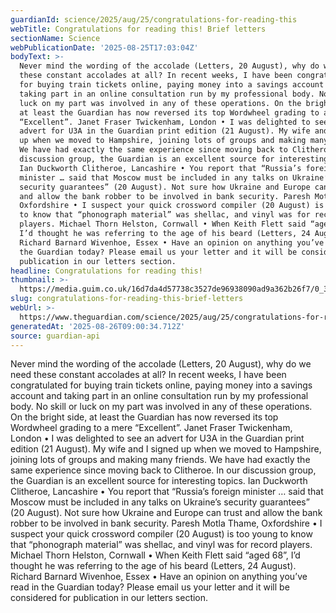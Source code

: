 ```yaml
---
guardianId: science/2025/aug/25/congratulations-for-reading-this
webTitle: Congratulations for reading this! Brief letters
sectionName: Science
webPublicationDate: '2025-08-25T17:03:04Z'
bodyText: >-
  Never mind the wording of the accolade (Letters, 20 August), why do we need
  these constant accolades at all? In recent weeks, I have been congratulated
  for buying train tickets online, paying money into a savings account and
  taking part in an online consultation run by my professional body. No skill or
  luck on my part was involved in any of these operations. On the bright side,
  at least the Guardian has now reversed its top Wordwheel grading to a mere
  “Excellent”. Janet Fraser Twickenham, London • I was delighted to see an
  advert for U3A in the Guardian print edition (21 August). My wife and I signed
  up when we moved to Hampshire, joining lots of groups and making many friends.
  We have had exactly the same experience since moving back to Clitheroe. In our
  discussion group, the Guardian is an excellent source for interesting topics.
  Ian Duckworth Clitheroe, Lancashire • You report that “Russia’s foreign
  minister … said that Moscow must be included in any talks on Ukraine’s
  security guarantees” (20 August). Not sure how Ukraine and Europe can trust
  and allow the bank robber to be involved in bank security. Paresh Motla Thame,
  Oxfordshire • I suspect your quick crossword compiler (20 August) is too young
  to know that “phonograph material” was shellac, and vinyl was for record
  players. Michael Thorn Helston, Cornwall • When Keith Flett said “aged 68”,
  I’d thought he was referring to the age of his beard (Letters, 24 August).
  Richard Barnard Wivenhoe, Essex • Have an opinion on anything you’ve read in
  the Guardian today? Please email us your letter and it will be considered for
  publication in our letters section.
headline: Congratulations for reading this!
thumbnail: >-
  https://media.guim.co.uk/16d7da4d57738c3527de96938090ad9a362b26f7/0_307_3407_2726/500.jpg
slug: congratulations-for-reading-this-brief-letters
webUrl: >-
  https://www.theguardian.com/science/2025/aug/25/congratulations-for-reading-this
generatedAt: '2025-08-26T09:00:34.712Z'
source: guardian-api
---
```

Never mind the wording of the accolade (Letters, 20 August), why do we need these constant accolades at all? In recent weeks, I have been congratulated for buying train tickets online, paying money into a savings account and taking part in an online consultation run by my professional body. No skill or luck on my part was involved in any of these operations. On the bright side, at least the Guardian has now reversed its top Wordwheel grading to a mere “Excellent”. Janet Fraser Twickenham, London • I was delighted to see an advert for U3A in the Guardian print edition (21 August). My wife and I signed up when we moved to Hampshire, joining lots of groups and making many friends. We have had exactly the same experience since moving back to Clitheroe. In our discussion group, the Guardian is an excellent source for interesting topics. Ian Duckworth Clitheroe, Lancashire • You report that “Russia’s foreign minister … said that Moscow must be included in any talks on Ukraine’s security guarantees” (20 August). Not sure how Ukraine and Europe can trust and allow the bank robber to be involved in bank security. Paresh Motla Thame, Oxfordshire • I suspect your quick crossword compiler (20 August) is too young to know that “phonograph material” was shellac, and vinyl was for record players. Michael Thorn Helston, Cornwall • When Keith Flett said “aged 68”, I’d thought he was referring to the age of his beard (Letters, 24 August). Richard Barnard Wivenhoe, Essex • Have an opinion on anything you’ve read in the Guardian today? Please email us your letter and it will be considered for publication in our letters section.
